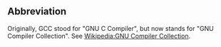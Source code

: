 ==Abbreviation==

Originally, GCC stood for "GNU C Compiler", but now stands for "GNU Compiler Collection". See [[Wikipedia:GNU Compiler Collection]].